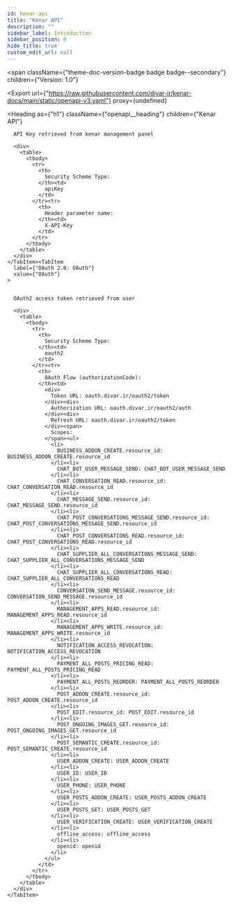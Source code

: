 ```yaml
---
id: kenar-api
title: "Kenar API"
description: ""
sidebar_label: Introduction
sidebar_position: 0
hide_title: true
custom_edit_url: null
---
```



<span
  className={"theme-doc-version-badge badge badge--secondary"}
  children={"Version: 1.0"}
>
</span>

<Export
  url={"https://raw.githubusercontent.com/divar-ir/kenar-docs/main/static/openapi-v3.yaml"}
  proxy={undefined}
>
  
</Export>

<Heading
  as={"h1"}
  className={"openapi__heading"}
  children={"Kenar API"}
>
</Heading>





<div
  style={{"marginBottom":"2rem"}}
>
  <Heading
    id={"authentication"}
    as={"h2"}
    className={"openapi-tabs__heading"}
    children={"Authentication"}
  >
  </Heading><SchemaTabs
    className={"openapi-tabs__security-schemes"}
  >
    <TabItem
      label={"API Key: APIKey"}
      value={"APIKey"}
    >
      
      
      API Key retrieved from kenar management panel
      
      <div>
        <table>
          <tbody>
            <tr>
              <th>
                Security Scheme Type:
              </th><td>
                apiKey
              </td>
            </tr><tr>
              <th>
                Header parameter name:
              </th><td>
                X-API-Key
              </td>
            </tr>
          </tbody>
        </table>
      </div>
    </TabItem><TabItem
      label={"OAuth 2.0: OAuth"}
      value={"OAuth"}
    >
      
      
      OAuth2 access token retrieved from user
      
      <div>
        <table>
          <tbody>
            <tr>
              <th>
                Security Scheme Type:
              </th><td>
                oauth2
              </td>
            </tr><tr>
              <th>
                OAuth Flow (authorizationCode):
              </th><td>
                <div>
                  Token URL: oauth.divar.ir/oauth2/token
                </div><div>
                  Authorization URL: oauth.divar.ir/oauth2/auth
                </div><div>
                  Refresh URL: oauth.divar.ir/oauth2/token
                </div><span>
                  Scopes:
                </span><ul>
                  <li>
                    BUSINESS_ADDON_CREATE.resource_id: BUSINESS_ADDON_CREATE.resource_id
                  </li><li>
                    CHAT_BOT_USER_MESSAGE_SEND: CHAT_BOT_USER_MESSAGE_SEND
                  </li><li>
                    CHAT_CONVERSATION_READ.resource_id: CHAT_CONVERSATION_READ.resource_id
                  </li><li>
                    CHAT_MESSAGE_SEND.resource_id: CHAT_MESSAGE_SEND.resource_id
                  </li><li>
                    CHAT_POST_CONVERSATIONS_MESSAGE_SEND.resource_id: CHAT_POST_CONVERSATIONS_MESSAGE_SEND.resource_id
                  </li><li>
                    CHAT_POST_CONVERSATIONS_READ.resource_id: CHAT_POST_CONVERSATIONS_READ.resource_id
                  </li><li>
                    CHAT_SUPPLIER_ALL_CONVERSATIONS_MESSAGE_SEND: CHAT_SUPPLIER_ALL_CONVERSATIONS_MESSAGE_SEND
                  </li><li>
                    CHAT_SUPPLIER_ALL_CONVERSATIONS_READ: CHAT_SUPPLIER_ALL_CONVERSATIONS_READ
                  </li><li>
                    CONVERSATION_SEND_MESSAGE.resource_id: CONVERSATION_SEND_MESSAGE.resource_id
                  </li><li>
                    MANAGEMENT_APPS_READ.resource_id: MANAGEMENT_APPS_READ.resource_id
                  </li><li>
                    MANAGEMENT_APPS_WRITE.resource_id: MANAGEMENT_APPS_WRITE.resource_id
                  </li><li>
                    NOTIFICATION_ACCESS_REVOCATION: NOTIFICATION_ACCESS_REVOCATION
                  </li><li>
                    PAYMENT_ALL_POSTS_PRICING_READ: PAYMENT_ALL_POSTS_PRICING_READ
                  </li><li>
                    PAYMENT_ALL_POSTS_REORDER: PAYMENT_ALL_POSTS_REORDER
                  </li><li>
                    POST_ADDON_CREATE.resource_id: POST_ADDON_CREATE.resource_id
                  </li><li>
                    POST_EDIT.resource_id: POST_EDIT.resource_id
                  </li><li>
                    POST_ONGOING_IMAGES_GET.resource_id: POST_ONGOING_IMAGES_GET.resource_id
                  </li><li>
                    POST_SEMANTIC_CREATE.resource_id: POST_SEMANTIC_CREATE.resource_id
                  </li><li>
                    USER_ADDON_CREATE: USER_ADDON_CREATE
                  </li><li>
                    USER_ID: USER_ID
                  </li><li>
                    USER_PHONE: USER_PHONE
                  </li><li>
                    USER_POSTS_ADDON_CREATE: USER_POSTS_ADDON_CREATE
                  </li><li>
                    USER_POSTS_GET: USER_POSTS_GET
                  </li><li>
                    USER_VERIFICATION_CREATE: USER_VERIFICATION_CREATE
                  </li><li>
                    offline_access: offline_access
                  </li><li>
                    openid: openid
                  </li>
                </ul>
              </td>
            </tr>
          </tbody>
        </table>
      </div>
    </TabItem>
  </SchemaTabs>
</div>
      